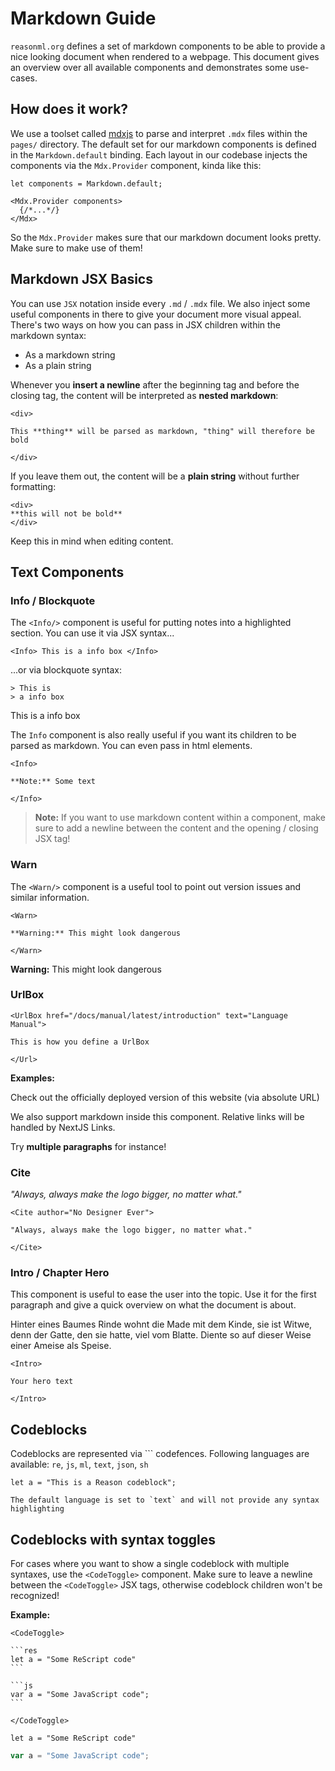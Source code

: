 # Markdown Guide

<Intro>

`reasonml.org` defines a set of markdown components to be able to provide a nice
looking document when rendered to a webpage. This document gives an overview over
all available components and demonstrates some use-cases.

</Intro>


## How does it work?

We use a toolset called [mdxjs](https://mdxjs.com) to parse and interpret
`.mdx` files within the `pages/` directory.  The default set for our markdown
components is defined in the `Markdown.default` binding. Each layout in our
codebase injects the components via the `Mdx.Provider` component, kinda like
this:


```re
let components = Markdown.default;

<Mdx.Provider components>
  {/*...*/}
</Mdx>
```

So the `Mdx.Provider` makes sure that our markdown document looks pretty. Make
sure to make use of them!

## Markdown JSX Basics

You can use `JSX` notation inside every `.md` / `.mdx` file. We also inject some
useful components in there to give your document more visual appeal. There's two
ways on how you can pass in JSX children within the markdown syntax:

- As a markdown string
- As a plain string

Whenever you **insert a newline** after the beginning tag and before the closing tag,
the content will be interpreted as **nested markdown**:

```
<div>

This **thing** will be parsed as markdown, "thing" will therefore be bold

</div>
```

If you leave them out, the content will be a **plain string** without further formatting:

```
<div>
**this will not be bold**
</div>
```

Keep this in mind when editing content.


## Text Components


### Info / Blockquote

The `<Info/>` component is useful for putting notes into a highlighted
section. You can use it via JSX syntax...

```
<Info> This is a info box </Info>
```

...or via blockquote syntax:

```
> This is
> a info box
```

<Info> This is a info box </Info>

The `Info` component is also really useful if you want its children to be
parsed as markdown. You can even pass in html elements.


```
<Info>

**Note:** Some text

</Info>
```

> **Note:** If you want to use markdown content within a component, make sure to
> add a newline between the content and the opening / closing JSX tag!

### Warn

The `<Warn/>` component is a useful tool to point out version issues and
similar information.

```
<Warn>

**Warning:** This might look dangerous

</Warn>
```

<Warn>

**Warning:** This might look dangerous

</Warn>


### UrlBox

```
<UrlBox href="/docs/manual/latest/introduction" text="Language Manual">

This is how you define a UrlBox

</Url>
```

**Examples:**

<UrlBox href="https://reasonml.org" text="reasonml.org">Check out the officially deployed version of this website (via absolute URL)</UrlBox>

<UrlBox href="/md-kitchensink" text="This is a link">

We also support markdown inside this component.
Relative links will be handled by NextJS Links.

Try **multiple paragraphs** for instance!

</UrlBox>


### Cite

<Cite author="No Designer Ever">

"Always, always make the logo bigger, no matter what."

</Cite>


```
<Cite author="No Designer Ever">

"Always, always make the logo bigger, no matter what."

</Cite>
```

### Intro / Chapter Hero

This component is useful to ease the user into the topic.  Use it for the first
paragraph and give a quick overview on what the document is about. 

<Intro>

Hinter eines Baumes Rinde wohnt die Made mit dem Kinde, sie ist Witwe, denn der
Gatte, den sie hatte, viel vom Blatte. Diente so auf dieser Weise einer Ameise
als Speise.

</Intro>

```
<Intro>

Your hero text

</Intro>
```


## Codeblocks

Codeblocks are represented via \`\`\` codefences.
Following languages are available: `re`, `js`, `ml`, `text`, `json`, `sh`


```re
let a = "This is a Reason codeblock";
```

```
The default language is set to `text` and will not provide any syntax
highlighting
```

## Codeblocks with syntax toggles

For cases where you want to show a single codeblock with multiple syntaxes, use the `<CodeToggle>` component.
Make sure to leave a newline between the `<CodeToggle>` JSX tags, otherwise codeblock children won't be recognized!

**Example:**
~~~
<CodeToggle>

```res
let a = "Some ReScript code"
```

```js
var a = "Some JavaScript code";
```

</CodeToggle>
~~~

<CodeToggle>

```res
let a = "Some ReScript code"
```

```js
var a = "Some JavaScript code";
```

</CodeToggle>

